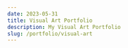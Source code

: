 ```yaml
---
date: 2023-05-31
title: Visual Art Portfolio
description: My Visual Art Portfolio
slug: /portfolio/visual-art
---
```




<StaticImage
  src="../../images/portfolio/Martina-and-Kimchi.colour_corrected.jpeg"
  alt="Martina and Kimchi"
  placeholder="dominantColor"
/>